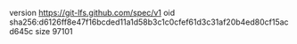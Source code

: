 version https://git-lfs.github.com/spec/v1
oid sha256:d6126ff8e47f16bcded11a1d58b3c1c0cfef61d3c31af20b4ed80cf15acd645c
size 97101
